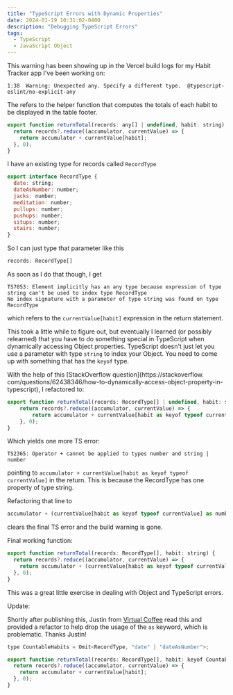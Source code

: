 ```yaml
---
title: "TypeScript Errors with Dynamic Properties"
date: 2024-01-19 10:31:02-0400
description: "Debugging TypeScript Errors"
tags:
  - TypeScript
  - JavaScript Object
---
```


This warning has been showing up in the Vercel build logs for my Habit Tracker app I've been working on:

```
1:38  Warning: Unexpected any. Specify a different type.  @typescript-eslint/no-explicit-any
```

The refers to the helper function that computes the totals of each habit to be displayed in the table
footer.

```javascript
export function returnTotal(records: any[] | undefined, habit: string) {
  return records?.reduce((accumulator, currentValue) => {
    return accumulator + currentValue[habit];
  }, 0);
}
```

I have an existing type for records called `RecordType`

```javascript
export interface RecordType {
  date: string;
  dateAsNumber: number;
  jacks: number;
  meditation: number;
  pullups: number;
  pushups: number;
  situps: number;
  stairs: number;
}
```

So I can just type that parameter like this

```javascript
records: RecordType[]
```

As soon as I do that though, I get

```console
TS7053: Element implicitly has an any type because expression of type string can't be used to index type RecordType
No index signature with a parameter of type string was found on type RecordType
```

which refers to the `currentValue[habit]` expression in the return statement.

This took a little while to figure out, but eventually I learned (or possibly relearned) that you have to do
something special in TypeScript when dynamically accessing Object properties. TypeScript doesn't just let you use
a parameter with type `string` to index your Object. You need to come up with something that has the `keyof` type.

With the help of this [StackOverflow question](https://stackoverflow.
com/questions/62438346/how-to-dynamically-access-object-property-in-typescript), I refactored to:

```javascript
export function returnTotal(records: RecordType[] | undefined, habit: string) {
    return records?.reduce((accumulator, currentValue) => {
        return accumulator + currentValue[habit as keyof typeof currentValue];
    }, 0);
}
```

Which yields one more TS error:

```
TS2365: Operator + cannot be applied to types number and string | number
```

pointing to `accumulator + currentValue[habit as keyof typeof currentValue]` in the return. This is because the
RecordType has one property of type string.

Refactoring that line to

```javascript
accumulator + (currentValue[habit as keyof typeof currentValue] as number)
```

clears the final TS error and the build warning is gone.

Final working function:

```javascript
export function returnTotal(records: RecordType[], habit: string) {
  return records?.reduce((accumulator, currentValue) => {
    return accumulator + (currentValue[habit as keyof typeof currentValue] as number);
  }, 0);
}
```

This was a great little exercise in dealing with Object and TypeScript errors.

Update:

Shortly after publishing this, Justin from [Virtual Coffee](https://virtualcoffee.io/) read this and provided a
refactor to help drop the usage of the `as` keyword, which is problematic. Thanks Justin!

```javascript
type CountableHabits = Omit<RecordType, "date" | "dateAsNumber">;

export function returnTotal(records: RecordType[], habit: keyof CountableHabits) {
  return records?.reduce((accumulator, currentValue) => {
    return accumulator + currentValue[habit];
  }, 0);
}
```
